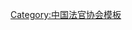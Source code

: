 {{Navbox
| name   = 中国法官协会第二届理事会
| title  = [[中国法官协会]]第二届理事会
| above  = 1999年12月－2003年12月
| bodyclass = hlist
| group1 = 名誉会长
| list1  = 
* [[江华 (政治人物)|{{Box|江　华}}]]
* [[郑天翔]]
* [[任建新 (法官)|任建新]]
| group2 = 会长
| list2  = [[肖扬|肖　扬]]
| group3 = 
| list3  = 
| group4 = 
| list4  = 
| group5 = 
| list5  = 
| group6 = 
| list6  = 
| below  = 标注：{{Box|任内逝世}}
}}<noinclude>
{{collapsible option}}
[[Category:中国法官协会模板]]
</noinclude>
